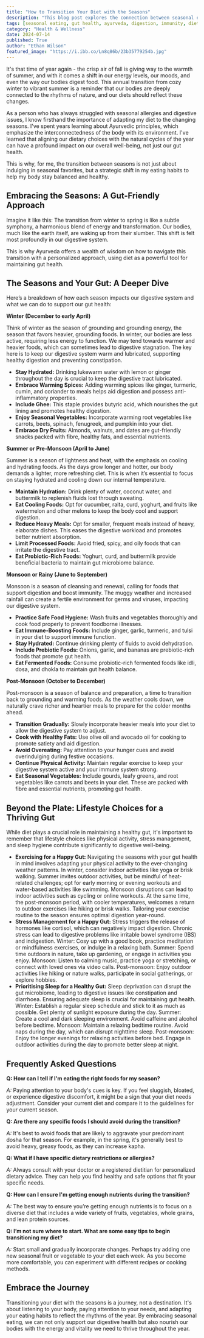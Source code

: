 ```yaml
---
title: "How to Transition Your Diet with the Seasons"
description: "This blog post explores the connection between seasonal eating and gut health, providing practical tips on how to adjust your diet for each season based on Ayurvedic principles. Learn how to support your digestive system, boost immunity, and maintain overall well-being through mindful eating."
tags: [seasonal eating, gut health, ayurveda, digestion, immunity, diet, nutrition, wellness, lifestyle, health, spring, summer, fall, winter, probiotics, prebiotics, hydration, stress management, sleep]
category: "Health & Wellness"
date: 2024-07-14
published: True
author: "Ethan Wilson"
featured_image: "https://i.ibb.co/Ln8q86b/23b35779254b.jpg"
---
```



It's that time of year again - the crisp air of fall is giving way to the warmth of summer, and with it comes a shift in our energy levels, our moods, and even the way our bodies digest food. This annual transition from cozy winter to vibrant summer is a reminder that our bodies are deeply connected to the rhythms of nature, and our diets should reflect these changes. 

As a person who has always struggled with seasonal allergies and digestive issues, I know firsthand the importance of adapting my diet to the changing seasons.  I've spent years learning about Ayurvedic principles, which emphasize the interconnectedness of the body with its environment. I've learned that aligning our dietary choices with the natural cycles of the year can have a profound impact on our overall well-being, not just our gut health.

This is why, for me, the transition between seasons is not just about indulging in seasonal favorites, but a strategic shift in my eating habits to help my body stay balanced and healthy.  

## Embracing the Seasons: A Gut-Friendly Approach

Imagine it like this: The transition from winter to spring is like a subtle symphony, a harmonious blend of energy and transformation. Our bodies, much like the earth itself, are waking up from their slumber. This shift is felt most profoundly in our digestive system.

This is why Ayurveda offers a wealth of wisdom on how to navigate this transition with a personalized approach, using diet as a powerful tool for maintaining gut health.

## The Seasons and Your Gut:  A Deeper Dive

Here’s a breakdown of how each season impacts our digestive system and what we can do to support our gut health:

**Winter (December to early April)**

Think of winter as the season of grounding and grounding energy, the season that favors heavier, grounding foods. In winter, our bodies are less active, requiring less energy to function. We may tend towards warmer and heavier foods, which can sometimes lead to digestive stagnation. The key here is to keep our digestive system warm and lubricated, supporting healthy digestion and preventing constipation. 

* **Stay Hydrated:** Drinking lukewarm water with lemon or ginger throughout the day is crucial to keep the digestive tract lubricated.
* **Embrace Warming Spices:**  Adding warming spices like ginger, turmeric, cumin, and coriander to meals helps aid digestion and possess anti-inflammatory properties.
* **Include Ghee:**  This staple provides butyric acid, which nourishes the gut lining and promotes healthy digestion.
* **Enjoy Seasonal Vegetables:** Incorporate warming root vegetables like carrots, beets, spinach, fenugreek, and pumpkin into your diet.
* **Embrace Dry Fruits:**  Almonds, walnuts, and dates are gut-friendly snacks packed with fibre, healthy fats, and essential nutrients.

**Summer or Pre-Monsoon (April to June)**

Summer is a season of lightness and heat, with the emphasis on cooling and hydrating foods.  As the days grow longer and hotter, our body demands a lighter, more refreshing diet. This is when it’s essential to focus on staying hydrated and cooling down our internal temperature.

* **Maintain Hydration:**  Drink plenty of water, coconut water, and buttermilk to replenish fluids lost through sweating.
* **Eat Cooling Foods:** Opt for cucumber, raita, curd, yoghurt, and fruits like watermelon and other melons to keep the body cool and support digestion.
* **Reduce Heavy Meals:**  Opt for smaller, frequent meals instead of heavy, elaborate dishes. This eases the digestive workload and promotes better nutrient absorption.
* **Limit Processed Foods:**  Avoid fried, spicy, and oily foods that can irritate the digestive tract.
* **Eat Probiotic-Rich Foods:**  Yoghurt, curd, and buttermilk provide beneficial bacteria to maintain gut microbiome balance.

**Monsoon or Rainy (June to September)**

Monsoon is a season of cleansing and renewal, calling for foods that support digestion and boost immunity. The muggy weather and increased rainfall can create a fertile environment for germs and viruses, impacting our digestive system.  

* **Practice Safe Food Hygiene:** Wash fruits and vegetables thoroughly and cook food properly to prevent foodborne illnesses.
* **Eat Immune-Boosting Foods:**  Include ginger, garlic, turmeric, and tulsi in your diet to support immune function.
* **Stay Hydrated:**  Continue drinking plenty of fluids to avoid dehydration.
* **Include Prebiotic Foods:** Onions, garlic, and bananas are prebiotic-rich foods that promote gut health.
* **Eat Fermented Foods:**  Consume probiotic-rich fermented foods like idli, dosa, and dhokla to maintain gut health balance.

**Post-Monsoon (October to December)**

Post-monsoon is a season of balance and preparation, a time to transition back to grounding and warming foods.  As the weather cools down, we naturally crave richer and heartier meals to prepare for the colder months ahead. 

* **Transition Gradually:** Slowly incorporate heavier meals into your diet to allow the digestive system to adjust.
* **Cook with Healthy Fats:**  Use olive oil and avocado oil for cooking to promote satiety and aid digestion.
* **Avoid Overeating:** Pay attention to your hunger cues and avoid overindulging during festive occasions.
* **Continue Physical Activity:**  Maintain regular exercise to keep your digestive system active and your immune system strong.
* **Eat Seasonal Vegetables:** Include gourds, leafy greens, and root vegetables like carrots and beets in your diet. These are packed with fibre and essential nutrients, promoting gut health.

##  Beyond the Plate: Lifestyle Choices for a Thriving Gut

While diet plays a crucial role in maintaining a healthy gut, it's important to remember that lifestyle choices like physical activity, stress management, and sleep hygiene contribute significantly to digestive well-being.  

* **Exercising for a Happy Gut:** Navigating the seasons with your gut health in mind involves adapting your physical activity to the ever-changing weather patterns. In winter, consider indoor activities like yoga or brisk walking. Summer invites outdoor activities, but be mindful of heat-related challenges; opt for early morning or evening workouts and water-based activities like swimming. Monsoon disruptions can lead to indoor activities such as cycling or online workouts. At the same time, the post-monsoon period, with cooler temperatures, welcomes a return to outdoor exercises like hiking or brisk walks. Tailoring your exercise routine to the season ensures optimal digestion year-round.
* **Stress Management for a Happy Gut:**  Stress triggers the release of hormones like cortisol, which can negatively impact digestion. Chronic stress can lead to digestive problems like irritable bowel syndrome (IBS) and indigestion.  Winter: Cosy up with a good book, practice meditation or mindfulness exercises, or indulge in a relaxing bath. Summer: Spend time outdoors in nature, take up gardening, or engage in activities you enjoy. Monsoon: Listen to calming music, practice yoga or stretching, or connect with loved ones via video calls. Post-monsoon: Enjoy outdoor activities like hiking or nature walks, participate in social gatherings, or explore hobbies.
* **Prioritising Sleep for a Healthy Gut:** Sleep deprivation can disrupt the gut microbiome, leading to digestive issues like constipation and diarrhoea. Ensuring adequate sleep is crucial for maintaining gut health. Winter: Establish a regular sleep schedule and stick to it as much as possible. Get plenty of sunlight exposure during the day. Summer: Create a cool and dark sleeping environment. Avoid caffeine and alcohol before bedtime. Monsoon: Maintain a relaxing bedtime routine. Avoid naps during the day, which can disrupt nighttime sleep. Post-monsoon: Enjoy the longer evenings for relaxing activities before bed. Engage in outdoor activities during the day to promote better sleep at night. 

## Frequently Asked Questions

**Q: How can I tell if I'm eating the right foods for my season?**

*A:* Paying attention to your body's cues is key. If you feel sluggish, bloated, or experience digestive discomfort, it might be a sign that your diet needs adjustment. Consider your current diet and compare it to the guidelines for your current season.

**Q: Are there any specific foods I should avoid during the transition?**

*A:*  It's best to avoid foods that are likely to aggravate your predominant dosha for that season.  For example, in the spring, it's generally best to avoid heavy, greasy foods, as they can increase kapha. 

**Q: What if I have specific dietary restrictions or allergies?**

*A:* Always consult with your doctor or a registered dietitian for personalized dietary advice. They can help you find healthy and safe options that fit your specific needs.

**Q:  How can I ensure I'm getting enough nutrients during the transition?**

*A:*  The best way to ensure you’re getting enough nutrients is to focus on a diverse diet that includes a wide variety of fruits, vegetables, whole grains, and lean protein sources. 

**Q:  I’m not sure where to start. What are some easy tips to begin transitioning my diet?**

*A:*  Start small and gradually incorporate changes.  Perhaps try adding one new seasonal fruit or vegetable to your diet each week.  As you become more comfortable, you can experiment with different recipes or cooking methods. 

## Embrace the Journey

Transitioning your diet with the seasons is a journey, not a destination.  It's about listening to your body, paying attention to your needs, and adapting your eating habits to reflect the rhythms of the year. By embracing seasonal eating, we can not only support our digestive health but also nourish our bodies with the energy and vitality we need to thrive throughout the year.  

